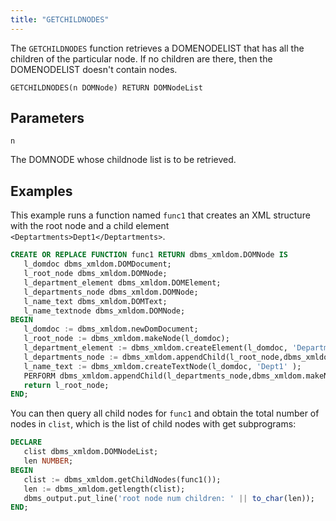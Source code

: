 ```yaml
---
title: "GETCHILDNODES"
---
```


The `GETCHILDNODES` function retrieves a DOMENODELIST that has all the children of the particular node. If no children are there, then the DOMENODELIST doesn't contain nodes.

```
GETCHILDNODES(n DOMNode) RETURN DOMNodeList
```

## Parameters

`n`

The DOMNODE whose childnode list is to be retrieved.

## Examples

This example runs a function named `func1` that creates an XML structure with the root node and a child element `<Deptartments>Dept1</Deptartments>`.

```sql
CREATE OR REPLACE FUNCTION func1 RETURN dbms_xmldom.DOMNode IS
   l_domdoc dbms_xmldom.DOMDocument;
   l_root_node dbms_xmldom.DOMNode;
   l_department_element dbms_xmldom.DOMElement;
   l_departments_node dbms_xmldom.DOMNode;
   l_name_text dbms_xmldom.DOMText;
   l_name_textnode dbms_xmldom.DOMNode;
BEGIN
   l_domdoc := dbms_xmldom.newDomDocument;
   l_root_node := dbms_xmldom.makeNode(l_domdoc);
   l_department_element := dbms_xmldom.createElement(l_domdoc, 'Departments' );
   l_departments_node := dbms_xmldom.appendChild(l_root_node,dbms_xmldom.makeNode(l_department_element));
   l_name_text := dbms_xmldom.createTextNode(l_domdoc, 'Dept1' );
   PERFORM dbms_xmldom.appendChild(l_departments_node,dbms_xmldom.makeNode(l_name_text));
   return l_root_node;
END;
```

You can then query all child nodes for `func1` and obtain the total number of nodes in `clist`, which is the list of child nodes with get subprograms:

```sql 
DECLARE
   clist dbms_xmldom.DOMNodeList;
   len NUMBER;
BEGIN
   clist := dbms_xmldom.getChildNodes(func1());
   len := dbms_xmldom.getlength(clist);
   dbms_output.put_line('root node num children: ' || to_char(len));
END;
```